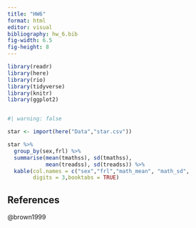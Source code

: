 ```yaml
---
title: "HW6"
format: html
editor: visual
bibliography: hw_6.bib
fig-width: 6.5
fig-height: 8
---
```


```r

library(readr)
library(here) 
library(rio) 
library(tidyverse)
library(knitr) 
library(ggplot2)


#| warning: false  

star <- import(here("Data","star.csv"))  

star %>%   
  group_by(sex,frl) %>%  
  summarise(mean(tmathss), sd(tmathss),   
            mean(treadss), sd(treadss)) %>%  
  kable(col.names = c("sex","frl","math_mean", "math_sd",                       "rdg_mean", "rdg_sd"), 
        digits = 3,booktabs = TRUE) 
```


## References

@brown1999

